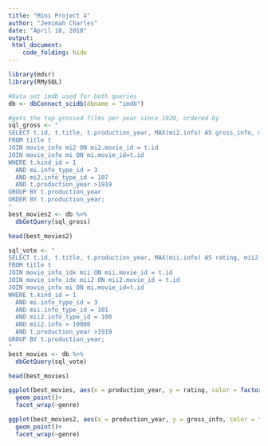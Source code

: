 ```yaml
---
title: "Mini Project 4"
author: "Jemimah Charles"
date: "April 18, 2018"
output: 
 html_document:
    code_folding: hide
---
```


```r
library(mdsr)
library(RMySQL)

#Data set imdb used for both queries
db <- dbConnect_scidb(dbname = "imdb")

#gets the top grossed films per year since 1920, ordered by 
sql_gross <- "
SELECT t.id, t.title, t.production_year, MAX(mi2.info) AS gross_info, mi.info AS genre
FROM title t
JOIN movie_info mi2 ON mi2.movie_id = t.id
JOIN movie_info mi ON mi.movie_id=t.id
WHERE t.kind_id = 1
  AND mi.info_type_id = 3
  AND mi2.info_type_id = 107
  AND t.production_year >1919
GROUP BY t.production_year
ORDER BY t.production_year;
"
best_movies2 <- db %>%
  dbGetQuery(sql_gross)

head(best_movies2)

sql_vote <- "
SELECT t.id, t.title, t.production_year, MAX(mii.info) AS rating, mii2.info AS votes, mi.info AS genre
FROM title t
JOIN movie_info_idx mii ON mii.movie_id = t.id
JOIN movie_info_idx mii2 ON mii2.movie_id = t.id
JOIN movie_info mi ON mi.movie_id=t.id
WHERE t.kind_id = 1
  AND mi.info_type_id = 3
  AND mii.info_type_id = 101
  AND mii2.info_type_id = 100
  AND mii2.info > 10000
  AND t.production_year >1919
GROUP BY t.production_year;
"
best_movies <- db %>%
  dbGetQuery(sql_vote)

head(best_movies)

ggplot(best_movies, aes(x = production_year, y = rating, color = factor(genre))) +
  geom_point()+
  facet_wrap(~genre)

ggplot(best_movies2, aes(x = production_year, y = gross_info, color = factor(genre))) +
  geom_point()+
  facet_wrap(~genre)
```
